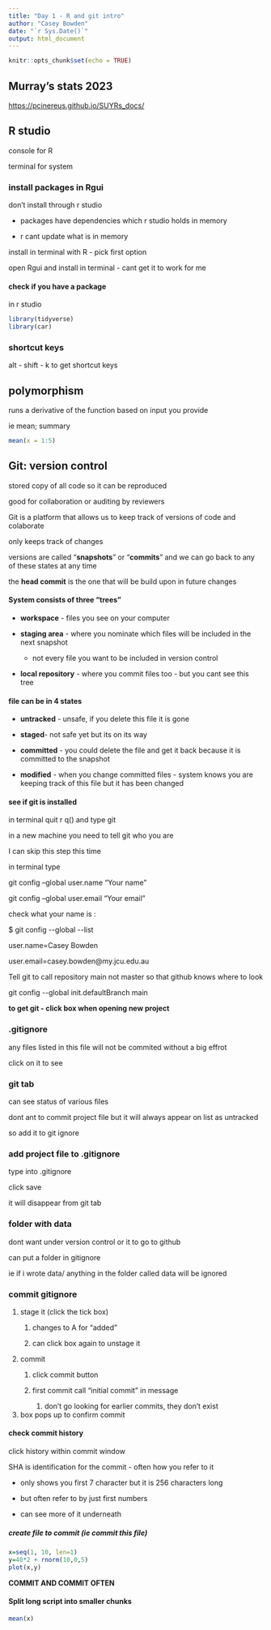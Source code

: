 ```yaml
---
title: "Day 1 - R and git intro"
author: "Casey Bowden"
date: "`r Sys.Date()`"
output: html_document
---
```


```r
knitr::opts_chunk$set(echo = TRUE)
```

## Murray's stats 2023

<https://pcinereus.github.io/SUYRs_docs/>

## R studio

console for R

terminal for system

### install packages in Rgui

don't install through r studio

-   packages have dependencies which r studio holds in memory

-   r cant update what is in memory

install in terminal with R - pick first option

open Rgui and install in terminal - cant get it to work for me

#### check if you have a package

in r studio

```r
library(tidyverse)
library(car)
```

### shortcut keys

alt - shift - k to get shortcut keys

## polymorphism

runs a derivative of the function based on input you provide

ie mean; summary

```r
mean(x = 1:5)
```

## Git: version control

stored copy of all code so it can be reproduced

good for collaboration or auditing by reviewers

Git is a platform that allows us to keep track of versions of code and colaborate

only keeps track of changes

versions are called "**snapshots**" or "**commits**" and we can go back to any of these states at any time

the **head commit** is the one that will be build upon in future changes

#### System consists of three "trees"

-   **workspace** - files you see on your computer

-   **staging area** - where you nominate which files will be included in the next snapshot

    -   not every file you want to be included in version control

-   **local repository** - where you commit files too - but you cant see this tree

#### file can be in 4 states

-   **untracked** - unsafe, if you delete this file it is gone

-   **staged**- not safe yet but its on its way

-   **committed** - you could delete the file and get it back because it is committed to the snapshot

-   **modified** - when you change committed files - system knows you are keeping track of this file but it has been changed

#### see if git is installed

in terminal quit r q() and type git

in a new machine you need to tell git who you are

I can skip this step this time

in terminal type

git config --global user.name "Your name"

git config --global user.email "Your email"

check what your name is :

\$ git config \--global \--list

user.name=Casey Bowden

user.email=casey.bowden\@my.jcu.edu.au

Tell git to call repository main not master so that github knows where to look

git config \--global init.defaultBranch main

**to get git - click box when opening new project**

### .gitignore

any files listed in this file will not be commited without a big effrot

click on it to see

### git tab

can see status of various files

dont ant to commit project file but it will always appear on list as untracked

so add it to git ignore

### add project file to .gitignore

type into .gitignore

click save

it will disappear from git tab

### folder with data

dont want under version control or it to go to github

can put a folder in gitignore

ie if i wrote data/ anything in the folder called data will be ignored

### commit gitignore

1.  stage it (click the tick box)
    1.  changes to A for "added"

    2.  can click box again to unstage it
2.  commit
    1.  click commit button

    2.  first commit call "initial commit" in message

        1.  don't go looking for earlier commits, they don't exist
3.  box pops up to confirm commit

#### check commit history

click history within commit window

SHA is identification for the commit - often how you refer to it

-   only shows you first 7 character but it is 256 characters long

-   but often refer to by just first numbers

-   can see more of it underneath

##### create file to commit (ie commit this file)

```r
x=seq(1, 10, len=1)
y=40*2 + rnorm(10,0,5)
plot(x,y)

```

**COMMIT AND COMMIT OFTEN**

#### Split long script into smaller chunks

```r
mean(x)

```
